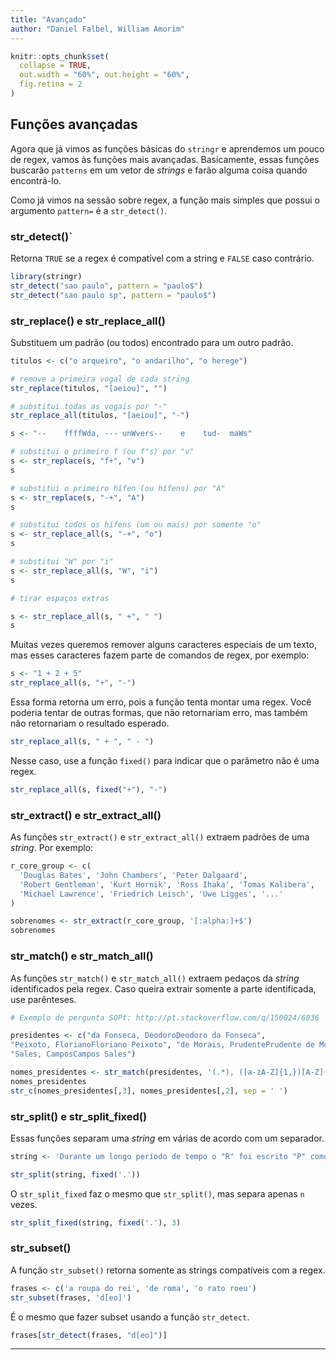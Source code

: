 ```yaml
---
title: "Avançado"
author: "Daniel Falbel, William Amorim"
---
```


```r
knitr::opts_chunk$set(
  collapse = TRUE, 
  out.width = "60%", out.height = "60%",
  fig.retina = 2
)
```

## Funções avançadas

Agora que já vimos as funções básicas do `stringr` e aprendemos um pouco de regex, vamos às funções mais avançadas. Basicamente, essas funções buscarão `patterns` em um vetor de *strings* e farão alguma coisa quando encontrá-lo.

Como já vimos na sessão sobre regex, a função mais simples que possui o argumento
`pattern=` é a `str_detect()`.

### str_detect()` 

Retorna `TRUE` se a regex é compatível com a string e `FALSE` caso contrário.

```r
library(stringr)
str_detect("sao paulo", pattern = "paulo$")
str_detect("sao paulo sp", pattern = "paulo$")
```

### str_replace() e str_replace_all() 

Substituem um padrão (ou todos) encontrado para um outro padrão.

```r
titulos <- c("o arqueiro", "o andarilho", "o herege")

# remove a primeira vogal de cada string
str_replace(titulos, "[aeiou]", "") 

# substitui todas as vogais por "-"
str_replace_all(titulos, "[aeiou]", "-") 

s <- "--    ffffWda, --- unWvers--    e    tud-  maWs"

# substitui o primeiro f (ou f"s) por "v"
s <- str_replace(s, "f+", "v")
s

# substitui o primeiro hífen (ou hífens) por "A"
s <- str_replace(s, "-+", "A")
s

# substitui todos os hífens (um ou mais) por somente "o"
s <- str_replace_all(s, "-+", "o") 
s

# substitui "W" por "i"
s <- str_replace_all(s, "W", "i") 
s

# tirar espaços extras

s <- str_replace_all(s, " +", " ") 
s
```

Muitas vezes queremos remover alguns caracteres especiais de um texto, mas esses 
caracteres fazem parte de comandos de regex, por exemplo:

```r
s <- "1 + 2 + 5"
str_replace_all(s, "+", "-")
```

Essa forma retorna um erro, pois a função tenta montar uma regex. Você poderia 
tentar de outras formas, que não retornariam erro, mas também não retornariam o 
resultado esperado.

```r
str_replace_all(s, " + ", " - ")
```

Nesse caso, use a função `fixed()` para indicar que o parâmetro não é uma regex.

```r
str_replace_all(s, fixed("+"), "-")
```

### str_extract() e str_extract_all()

As funções `str_extract()` e `str_extract_all()` extraem padrões de uma *string*. Por exemplo:

```r
r_core_group <- c(
  'Douglas Bates', 'John Chambers', 'Peter Dalgaard',
  'Robert Gentleman', 'Kurt Hornik', 'Ross Ihaka', 'Tomas Kalibera',
  'Michael Lawrence', 'Friedrich Leisch', 'Uwe Ligges', '...'
)

sobrenomes <- str_extract(r_core_group, '[:alpha:]+$')
sobrenomes
```

### str_match() e str_match_all() 

As funções `str_match()` e `str_match_all()` extraem pedaços da *string* identificados pela regex. Caso queira extrair somente a parte identificada, use parênteses.

```r
# Exemplo de pergunta SOPt: http://pt.stackoverflow.com/q/150024/6036

presidentes <- c("da Fonseca, DeodoroDeodoro da Fonseca", 
"Peixoto, FlorianoFloriano Peixoto", "de Morais, PrudentePrudente de Morais", 
"Sales, CamposCampos Sales")

nomes_presidentes <- str_match(presidentes, '(.*), ([a-zA-Z]{1,})[A-Z]{1}')
nomes_presidentes
str_c(nomes_presidentes[,3], nomes_presidentes[,2], sep = ' ')
```

### str_split() e str_split_fixed()

Essas funções separam uma *string* em várias de acordo com um separador.

```r
string <- 'Durante um longo período de tempo o "R" foi escrito "P" como no alfabeto cirílico. O seu nome no alfabeto fenício era "rech". Seu significado era o de uma cabeça, representada pela adaptação do hieróglifo egípcio de uma cabeça. Transformou-se no "rô" dos gregos. Os romanos modificaram o rô acrescentando um pequeno traço para diferenciá-lo do no nosso P.'

str_split(string, fixed('.'))
```

O `str_split_fixed` faz o mesmo que `str_split()`, mas separa apenas `n` vezes.

```r
str_split_fixed(string, fixed('.'), 3)
```

### str_subset() 

A função `str_subset()` retorna somente as strings compatíveis com a regex.

```r
frases <- c('a roupa do rei', 'de roma', 'o rato roeu')
str_subset(frases, 'd[eo]')
```

É o mesmo que fazer subset usando a função `str_detect`.

```r
frases[str_detect(frases, "d[eo]")]
```

--------------------------------------------------------------------------------